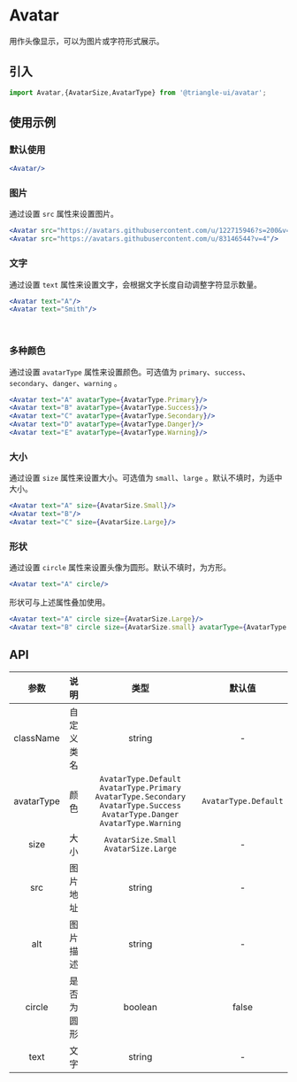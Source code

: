 # Avatar


用作头像显示，可以为图片或字符形式展示。

## 引入

```js
import Avatar,{AvatarSize,AvatarType} from '@triangle-ui/avatar';
```

## 使用示例

### 默认使用

```jsx
<Avatar/>
```

<ShowBar>
    <Avatar/>
</ShowBar>

### 图片

通过设置 `src` 属性来设置图片。

```jsx
<Avatar src="https://avatars.githubusercontent.com/u/122715946?s=200&v=4"/>
<Avatar src="https://avatars.githubusercontent.com/u/83146544?v=4"/>
```

<ShowBar>
    <Avatar src="https://avatars.githubusercontent.com/u/122715946?s=200&v=4"/>
    <Avatar src="https://avatars.githubusercontent.com/u/83146544?v=4"/>
</ShowBar>

### 文字

通过设置 `text` 属性来设置文字，会根据文字长度自动调整字符显示数量。  

```jsx
<Avatar text="A"/>
<Avatar text="Smith"/>
```

<ShowBar>
    <Avatar text="A"/>
    <Avatar text="Smith"/>
</ShowBar>

<br/>

<Alert alertType={AlertType.Warning} title="注意" description="当文字和图像同时使用时，文字将不会显示。"/>


### 多种颜色

通过设置 `avatarType` 属性来设置颜色。可选值为 `primary`、`success`、`secondary`、`danger`、`warning` 。

```jsx
<Avatar text="A" avatarType={AvatarType.Primary}/>
<Avatar text="B" avatarType={AvatarType.Success}/>
<Avatar text="C" avatarType={AvatarType.Secondary}/>
<Avatar text="D" avatarType={AvatarType.Danger}/>
<Avatar text="E" avatarType={AvatarType.Warning}/>
```

<ShowBar>
    <Avatar text="A" avatarType={AvatarType.Primary}/>
    <Avatar text="B" avatarType={AvatarType.Success}/>
    <Avatar text="C" avatarType={AvatarType.Secondary}/>
    <Avatar text="D" avatarType={AvatarType.Danger}/>
    <Avatar text="E" avatarType={AvatarType.Warning}/>
</ShowBar>


### 大小

通过设置 `size` 属性来设置大小。可选值为 `small`、`large` 。默认不填时，为适中大小。

```jsx
<Avatar text="A" size={AvatarSize.Small}/>
<Avatar text="B"/>
<Avatar text="C" size={AvatarSize.Large}/>
```

<ShowBar>
    <Avatar text="A" size={AvatarSize.Small}/>
    <Avatar text="B"/>
    <Avatar text="C" size={AvatarSize.Large}/>
</ShowBar>

### 形状

通过设置 `circle` 属性来设置头像为圆形。默认不填时，为方形。

```jsx
<Avatar text="A" circle/>
```

<ShowBar>
    <Avatar text="A" circle/>
</ShowBar>

形状可与上述属性叠加使用。

```jsx
<Avatar text="A" circle size={AvatarSize.Large}/>
<Avatar text="B" circle size={AvatarSize.small} avatarType={AvatarType.Secondary}/>
```

<ShowBar>
    <Avatar text="A" circle size={AvatarSize.Large}/>
    <Avatar text="B" circle size={AvatarSize.small} avatarType={AvatarType.Secondary}/>
</ShowBar>

## API


| 参数 | 说明 | 类型 | 默认值 |
| :---: | :---: | :---: | :---: |
| className | 自定义类名 | string | - |
| avatarType | 颜色 | `AvatarType.Default` `AvatarType.Primary` `AvatarType.Secondary` `AvatarType.Success` `AvatarType.Danger` `AvatarType.Warning` | `AvatarType.Default` |
| size | 大小 | `AvatarSize.Small` `AvatarSize.Large` | - |
| src | 图片地址 | string | - |
| alt | 图片描述 | string | - |
| circle | 是否为圆形 | boolean | false |
| text | 文字 | string | - |

